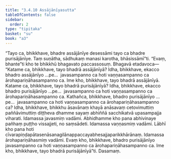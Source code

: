 ```yaml
---
title: "3.4.10 Assājānīyasutta"
tableOfContents: false
sidebar:
  order: 2
type: "tipitaka"
basket: "su"
book: "a3"
---
```



<DynamicBreadcrumb />

<Division number="143" book="a3">

<Paragraph number="1048" book="a3">
“Tayo ca, bhikkhave, bhadre assājānīye desessāmi tayo ca bhadre purisājānīye. Taṃ suṇātha, sādhukaṃ manasi karotha, bhāsissāmī”ti. “Evaṃ, bhante”ti kho te bhikkhū bhagavato paccassosuṃ. Bhagavā etadavoca—
</Paragraph>

<Paragraph number="1049" book="a3">
“Katame ca, bhikkhave, tayo bhadrā assājānīyā? Idha, bhikkhave, ekacco bhadro assājānīyo …pe…  javasampanno ca hoti vaṇṇasampanno ca ārohapariṇāhasampanno ca. Ime kho, bhikkhave, tayo bhadrā assājānīyā.
</Paragraph>

<Paragraph number="1050" book="a3">
Katame ca, bhikkhave, tayo bhadrā purisājānīyā? Idha, bhikkhave, ekacco bhadro purisājānīyo …pe…  javasampanno ca hoti vaṇṇasampanno ca ārohapariṇāhasampanno ca.
</Paragraph>

<Paragraph number="1051" book="a3">
Kathañca, bhikkhave, bhadro purisājānīyo …pe…  javasampanno ca hoti vaṇṇasampanno ca ārohapariṇāhasampanno ca? Idha, bhikkhave, bhikkhu āsavānaṃ khayā anāsavaṃ cetovimuttiṃ paññāvimuttiṃ diṭṭheva dhamme sayaṃ abhiññā sacchikatvā upasampajja viharati. Idamassa javasmiṃ vadāmi. Abhidhamme kho pana abhivinaye pañhaṃ puṭṭho vissajjeti, no saṃsādeti. Idamassa vaṇṇasmiṃ vadāmi. Lābhī kho pana hoti cīvarapiṇḍapātasenāsanagilānappaccayabhesajjaparikkhārānaṃ. Idamassa ārohapariṇāhasmiṃ vadāmi. Evaṃ kho, bhikkhave, bhadro purisājānīyo javasampanno ca hoti vaṇṇasampanno ca ārohapariṇāhasampanno ca. Ime kho, bhikkhave, tayo bhadrā purisājānīyā”ti.

</Paragraph>
</Division>

<Paragraph number="1052" type="center" book="a3">
Dasamaṃ.
</Paragraph>